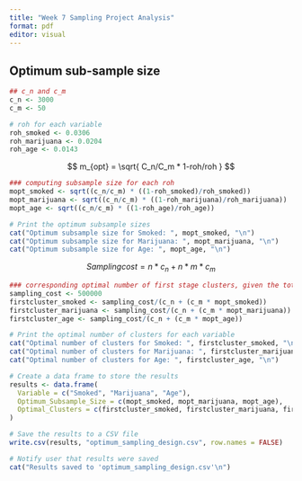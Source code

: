 ---
title: "Week 7 Sampling Project Analysis"
format: pdf
editor: visual
---

## Optimum sub-sample size

```{r}
## c_n and c_m
c_n <- 3000
c_m <- 50

# roh for each variable 
roh_smoked <- 0.0306
roh_marijuana <- 0.0204
roh_age <- 0.0143
```

$$
m_{opt} = \sqrt{ C_n/C_m * 1-roh/roh }
$$

```{r}
### computing subsample size for each roh
mopt_smoked <- sqrt((c_n/c_m) * ((1-roh_smoked)/roh_smoked))
mopt_marijuana <- sqrt((c_n/c_m) * ((1-roh_marijuana)/roh_marijuana))
mopt_age <- sqrt((c_n/c_m) * ((1-roh_age)/roh_age))

# Print the optimum subsample sizes
cat("Optimum subsample size for Smoked: ", mopt_smoked, "\n")
cat("Optimum subsample size for Marijuana: ", mopt_marijuana, "\n")
cat("Optimum subsample size for Age: ", mopt_age, "\n")

```

$$
Samplingcost = n * c_n + n * m * c_m
$$

```{r}
### corresponding optimal number of first stage clusters, given the total budget 
sampling_cost <- 500000
firstcluster_smoked <- sampling_cost/(c_n + (c_m * mopt_smoked))
firstcluster_marijuana <- sampling_cost/(c_n + (c_m * mopt_marijuana))
firstcluster_age <- sampling_cost/(c_n + (c_m * mopt_age))

# Print the optimal number of clusters for each variable
cat("Optimal number of clusters for Smoked: ", firstcluster_smoked, "\n")
cat("Optimal number of clusters for Marijuana: ", firstcluster_marijuana, "\n")
cat("Optimal number of clusters for Age: ", firstcluster_age, "\n")
```


```{r}
# Create a data frame to store the results
results <- data.frame(
  Variable = c("Smoked", "Marijuana", "Age"),
  Optimum_Subsample_Size = c(mopt_smoked, mopt_marijuana, mopt_age),
  Optimal_Clusters = c(firstcluster_smoked, firstcluster_marijuana, firstcluster_age)
)

# Save the results to a CSV file
write.csv(results, "optimum_sampling_design.csv", row.names = FALSE)

# Notify user that results were saved
cat("Results saved to 'optimum_sampling_design.csv'\n")
```
